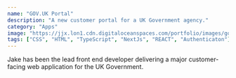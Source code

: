 ```yaml
---
name: "GOV.UK Portal"
description: "A new customer portal for a UK Government agency."
category: "Apps"
image: "https://jjx.lon1.cdn.digitaloceanspaces.com/portfolio/images/gov.webp"
tags: ["CSS", "HTML", "TypeScript", "NextJs", "REACT", "Authenticaton"]
---
```


Jake has been the lead front end developer delivering a major customer-facing web application for the UK Government.